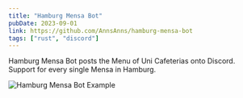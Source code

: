 ```yaml
---
title: "Hamburg Mensa Bot"
pubDate: 2023-09-01
link: https://github.com/AnnsAnns/hamburg-mensa-bot
tags: ["rust", "discord"]
---
```


Hamburg Mensa Bot posts the Menu of Uni Cafeterias onto Discord. Support for every single Mensa in Hamburg.

![Hamburg Mensa Bot Example](images/mensabot.png "A showcase of Hamburg Mensa Bot in Discord")